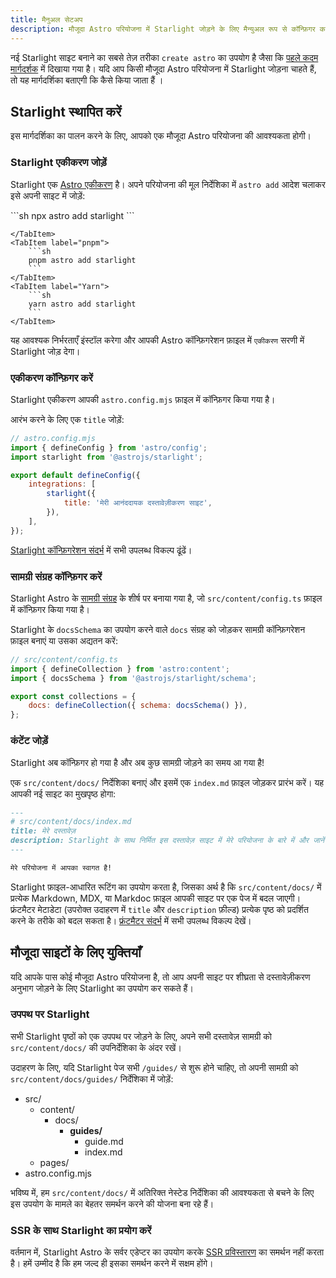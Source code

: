 ```yaml
---
title: मैनुअल सेटअप
description: मौजूदा Astro परियोजना में Starlight जोड़ने के लिए मैन्युअल रूप से कॉन्फ़िगर करने का तरीका जानें।
---
```



नई Starlight साइट बनाने का सबसे तेज़ तरीका `create astro` का उपयोग है जैसा कि [पहले कदम मार्गदर्शक](/hi/getting-started/#एक-नयी-परियोजना-बनाएं) में दिखाया गया है।
यदि आप किसी मौजूदा Astro परियोजना में Starlight जोड़ना चाहते हैं, तो यह मार्गदर्शिका बताएगी कि कैसे किया जाता हैं ।

## Starlight स्थापित करें

इस मार्गदर्शिका का पालन करने के लिए, आपको एक मौजूदा Astro परियोजना की आवश्यकता होगी।

### Starlight एकीकरण जोड़ें

Starlight एक [Astro एकीकरण](https://docs.astro.build/hi/guides/integrations-guide/) है। अपने परियोजना की मूल निर्देशिका में `astro add` आदेश चलाकर इसे अपनी साइट में जोड़ें:

<Tabs>
    <TabItem label="npm">
        ```sh
        npx astro add starlight
        ```

    </TabItem>
    <TabItem label="pnpm">
        ```sh
        pnpm astro add starlight
        ```
    </TabItem>
    <TabItem label="Yarn">
        ```sh
        yarn astro add starlight
        ```
    </TabItem>

</Tabs>

यह आवश्यक निर्भरताएँ इंस्टॉल करेगा और आपकी Astro कॉन्फ़िगरेशन फ़ाइल में `एकीकरण` सरणी में Starlight जोड़ देगा।

### एकीकरण कॉन्फ़िगर करें

Starlight एकीकरण आपकी `astro.config.mjs` फ़ाइल में कॉन्फ़िगर किया गया है।

आरंभ करने के लिए एक `title` जोड़ें:

```js {7-9}
// astro.config.mjs
import { defineConfig } from 'astro/config';
import starlight from '@astrojs/starlight';

export default defineConfig({
	integrations: [
		starlight({
			title: 'मेरी आनंददायक दस्तावेज़ीकरण साइट',
		}),
	],
});
```

[Starlight कॉन्फ़िगरेशन संदर्भ](/hi/reference/configuration/) में सभी उपलब्ध विकल्प ढूंढें।

### सामग्री संग्रह कॉन्फ़िगर करें

Starlight Astro के [सामग्री संग्रह](https://docs.astro.build/hi/guides/content-collections/) के शीर्ष पर बनाया गया है, जो `src/content/config.ts` फ़ाइल में कॉन्फ़िगर किया गया है।

Starlight के `docsSchema` का उपयोग करने वाले `docs` संग्रह को जोड़कर सामग्री कॉन्फ़िगरेशन फ़ाइल बनाएं या उसका अद्यतन करें:

```js ins={3,6}
// src/content/config.ts
import { defineCollection } from 'astro:content';
import { docsSchema } from '@astrojs/starlight/schema';

export const collections = {
	docs: defineCollection({ schema: docsSchema() }),
};
```

### कंटेंट जोड़ें

Starlight अब कॉन्फ़िगर हो गया है और अब कुछ सामग्री जोड़ने का समय आ गया है!

एक `src/content/docs/` निर्देशिका बनाएं और इसमें एक `index.md` फ़ाइल जोड़कर प्रारंभ करें।
यह आपकी नई साइट का मुखपृष्ठ होगा:

```md
---
# src/content/docs/index.md
title: मेरे दस्तावेज़
description: Starlight के साथ निर्मित इस दस्तावेज़ साइट में मेरे परियोजना के बारे में और जानें।
---

मेरे परियोजना में आपका स्वागत है!
```

Starlight फ़ाइल-आधारित रूटिंग का उपयोग करता है, जिसका अर्थ है कि `src/content/docs/` में प्रत्येक Markdown, MDX, या Markdoc फ़ाइल आपकी साइट पर एक पेज में बदल जाएगी। फ्रंटमैटर मेटाडेटा (उपरोक्त उदाहरण में `title` और `description` फ़ील्ड) प्रत्येक पृष्ठ को प्रदर्शित करने के तरीके को बदल सकता है।
[फ्रंटमैटर संदर्भ](/hi/reference/frontmatter/) में सभी उपलब्ध विकल्प देखें।

## मौजूदा साइटों के लिए युक्तियाँ

यदि आपके पास कोई मौजूदा Astro परियोजना है, तो आप अपनी साइट पर शीघ्रता से दस्तावेज़ीकरण अनुभाग जोड़ने के लिए Starlight का उपयोग कर सकते हैं।

### उपपथ पर Starlight

सभी Starlight पृष्ठों को एक उपपथ पर जोड़ने के लिए, अपने सभी दस्तावेज़ सामग्री को `src/content/docs/` की उपनिर्देशिका के अंदर रखें।

उदाहरण के लिए, यदि Starlight पेज सभी `/guides/` से शुरू होने चाहिए, तो अपनी सामग्री को `src/content/docs/guides/` निर्देशिका में जोड़ें:


<FileTree>

- src/
  - content/
    - docs/
      - **guides/**
        - guide.md
        - index.md
  - pages/
- astro.config.mjs

</FileTree>

भविष्य में, हम `src/content/docs/` में अतिरिक्त नेस्टेड निर्देशिका की आवश्यकता से बचने के लिए इस उपयोग के मामले का बेहतर समर्थन करने की योजना बना रहे हैं।

### SSR के साथ Starlight का प्रयोग करें

वर्तमान में, Starlight Astro के सर्वर एडेप्टर का उपयोग करके [SSR प्रविस्तारण](https://docs.astro.build/hi/guides/server-side-rendering/) का समर्थन नहीं करता है। हमें उम्मीद है कि हम जल्द ही इसका समर्थन करने में सक्षम होंगे।
